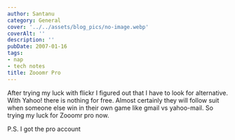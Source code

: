 ```yaml
---
author: Santanu
category: General
cover: '../../assets/blog_pics/no-image.webp'
coverAlt: ''
description: ''
pubDate: 2007-01-16
tags:
- nap
- tech notes
title: Zooomr Pro
---
```


After trying my luck with flickr I figured out that I have to look for alternative. With Yahoo! there is nothing for free. Almost certainly they will follow suit when someone else win in their own game like gmail vs yahoo-mail. So trying my luck for Zooomr pro now.  

P.S. I got the pro account